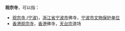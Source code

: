 '''观宗寺'''，可以指：

*[[观宗寺_(宁波)|观宗寺 (宁波)]]，[[浙江省|浙江省]][[宁波市|宁波市]]佛寺，[[宁波市文物保护单位|宁波市文物保护单位]]
*[[香港观宗寺|香港观宗寺]]，[[香港|香港]]佛寺，[[天台宗|天台宗]]道场

{{disambig|cat=三字佛寺消歧義|G}}